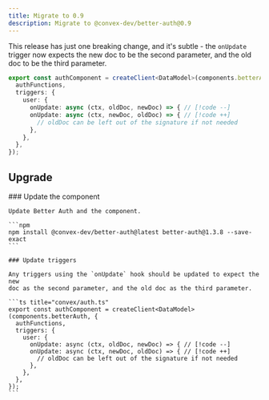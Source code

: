 ```yaml
---
title: Migrate to 0.9
description: Migrate to @convex-dev/better-auth@0.9
---
```


This release has just one breaking change, and it's subtle - the `onUpdate`
trigger now expects the new doc to be the second parameter, and the old doc to be
the third parameter.

```ts title="convex/auth.ts"
export const authComponent = createClient<DataModel>(components.betterAuth, {
  authFunctions,
  triggers: {
    user: {
      onUpdate: async (ctx, oldDoc, newDoc) => { // [!code --]
      onUpdate: async (ctx, newDoc, oldDoc) => { // [!code ++]
        // oldDoc can be left out of the signature if not needed
      },
    },
  },
});
```

## Upgrade

<div className="fd-steps">

  <div className="fd-step">
    ### Update the component

    Update Better Auth and the component.

    ```npm
    npm install @convex-dev/better-auth@latest better-auth@1.3.8 --save-exact
    ```

  </div>

  <div className="fd-step">

    ### Update triggers

    Any triggers using the `onUpdate` hook should be updated to expect the new
    doc as the second parameter, and the old doc as the third parameter.

    ```ts title="convex/auth.ts"
    export const authComponent = createClient<DataModel>(components.betterAuth, {
      authFunctions,
      triggers: {
        user: {
          onUpdate: async (ctx, oldDoc, newDoc) => { // [!code --]
          onUpdate: async (ctx, newDoc, oldDoc) => { // [!code ++]
            // oldDoc can be left out of the signature if not needed
          },
        },
      },
    });
    ```

  </div>

</div>
